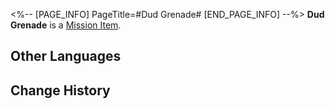 <%-- [PAGE_INFO]
PageTitle=#Dud Grenade#
[END_PAGE_INFO] --%>
{{Item Infobox
|id          = 140164
|image       = Item Dud Grenade.png
|type        = Mission Item
|invCategory = Missions
|rarity      = 3
|effect      = 
|description = A grenade with its pin pulled. It is silent, as though it might start growling at any moment.
}}
{{Description|''"A little gift for the lost..."''}}
'''Dud Grenade''' is a [[Mission Item]].

==Other Languages==
{{Other Languages
|en   = Dud Grenade
|zhs  = 哑火的手雷
|zht  = 啞火的手榴彈
|ja   = 不発の手榴弾
|ko   = 불발된 수류탄
|es   = Granada inservible
|fr   = Grenade de pacotille
|ru   = Неразорвавшаяся граната
|th   = ระเบิดด้าน
|vi   = Lựu Đạn Tịt Ngòi
|de   = Blindgänger
|id   = Granat Tak Bisa Meledak
|pt   = Granada Defeituosa
}}

==Change History==
{{Change History|1.0}}
